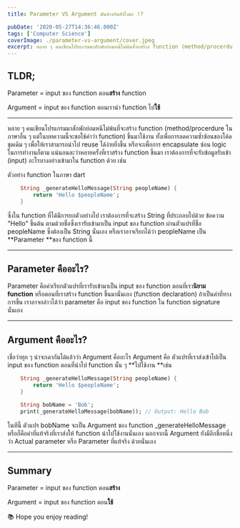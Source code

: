 ```yaml
---
title: Parameter VS Argument มันต่างกันยังไงนะ !?

pubDate: '2020-05-27T14:36:46.000Z'
tags: ['Computer Science']
coverImage: ./parameter-vs-argument/cover.jpeg
excerpt: หลาย ๆ คนเขียนโปรแกรมมาสักพักย่อมหนีไม่พ้นที่จะสร้าง function (method/procerdure ในภาษาอื่น ๆ แต่ในบทความนี้จะขอใช้คำว่า function) ขึ้นมาใช้งาน ทั้งเพื่อการลดความซ้ำซ้อนของโค้ดชุดเดิม ๆ เพื่อให้เราสามารถนำไป reuse ได้ง่ายยิ่งขึ้น หรือจะเพื่อการ encapsulate ซ่อน logic ในการทำงานก็ตาม แน่นอนละว่าหลายครั้งที่เราสร้าง function ขึ้นมา เราต้องการที่จะรับข้อมูลรับเข้า (input) อะไรบางอย่างเข้ามาใน function ด้วย
---
```



## TLDR;

Parameter = input ของ function ตอน**สร้าง** function

Argument = input ของ function ตอนเรานำ function ไป**ใช้**

---

หลาย ๆ คนเขียนโปรแกรมมาสักพักย่อมหนีไม่พ้นที่จะสร้าง function (method/procerdure ในภาษาอื่น ๆ แต่ในบทความนี้จะขอใช้คำว่า function) ขึ้นมาใช้งาน ทั้งเพื่อการลดความซ้ำซ้อนของโค้ดชุดเดิม ๆ เพื่อให้เราสามารถนำไป reuse ได้ง่ายยิ่งขึ้น หรือจะเพื่อการ encapsulate ซ่อน logic ในการทำงานก็ตาม แน่นอนละว่าหลายครั้งที่เราสร้าง function ขึ้นมา เราต้องการที่จะรับข้อมูลรับเข้า (input) อะไรบางอย่างเข้ามาใน function ด้วย เช่น

ตัวอย่าง function ในภาษา dart

```dart
    String _generateHelloMessage(String peopleName) {
        return 'Hello $peopleName';
    }
```

ซึ่งใน function ที่ได้มีการยกตัวอย่างไป เราต้องการที่จะสร้าง String ที่ประกอบไปด้วย ข้อความ "Hello" ขึ้นต้น ตามด้วยชื่อซึ่งเรารับเข้ามาเป็น input ของ function ผ่านตัวแปรที่ชื่อ peopleName ซึ่งต้องเป็น String นั่นเอง หรือเราอาจเรียกได้ว่า peopleName เป็น **Parameter **ของ function นี้

---

## Parameter คืออะไร?

Parameter คือคำเรียกตัวแปรที่เรารับเข้ามาเป็น input ของ function ตอนที่เรา**นิยาม function** หรือตอนที่เราสร้าง function ขึ้นมานั่นเอง (function declaration) ถ้าเป็นคำที่ทางการขึ้น เราอาจกล่าวได้ว่า parameter คือ input ของ function ใน function signature นั่นเอง

---

## Argument คืออะไร?

เชื่อว่าทุก ๆ น่าจะเดากันได้แล้วว่า Argument คืออะไร Argument คือ ตัวแปรที่เราส่งเข้าไปเป็น input ของ function ตอนที่นำไป function นั้น ๆ **ไปใช้งาน **เช่น

```dart
    String _generateHelloMessage(String peopleName) {
        return 'Hello $peopleName';
    }

    String bobName = 'Bob';
    print(_generateHelloMessage(bobName)); // Output: Hello Bob
```

ในทีนี้ ตัวแปร bobName จะเป็น Argument ของ function \_generateHelloMessage หรือก็คือค่าที่แท้จริงที่เราส่งให้ function นำไปใช้งานนั่นเอง นอกจากนี้ Argument ยังมีอีกชื่อหนึ่งว่า Actual parameter หรือ Parameter ที่แท้จริง ด้วยนั่นเอง

---

## Summary

Parameter = input ของ function ตอน**สร้าง**

Argument = input ของ function ตอน**ใช้**

<Callout type="tip" title="Thanks for reading">
  📚 Hope you enjoy reading!
</Callout>
